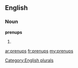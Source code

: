 ==English==

===Noun===
'''prenups'''

# {{plural of|[[prenup]]}}

[[Category:English plurals]]

[[ar:prenups]]
[[fr:prenups]]
[[my:prenups]]